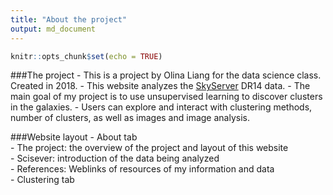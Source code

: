```yaml
---
title: "About the project"
output: md_document
---
```


```r
knitr::opts_chunk$set(echo = TRUE)
```

###The project
- This is a project by Olina Liang for the data science class. Created in 2018.
- This website analyzes the  [SkyServer](http://www.sdss.org/) DR14 data.
- The main goal of my project is to use unsupervised learning to discover clusters in the galaxies.
- Users can explore and interact with clustering methods, number of clusters, as well as images and image analysis.

###Website layout
- About tab  
        - The project: the overview of the project and layout of this website  
        - Scisever: introduction of the data being analyzed  
        - References: Weblinks of resources of my information and data   
- Clustering tab  
